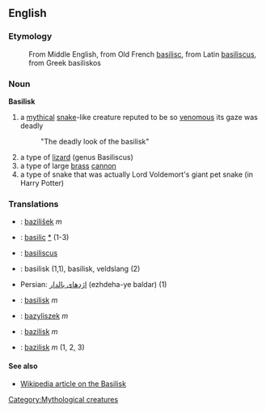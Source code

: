 ==English==
[[Category:Mythological creatures]]
===Etymology===
: From Middle English, from Old French [[basilisc]], from Latin [[basiliscus]], from Greek basiliskos

===Noun===
'''Basilisk'''<!-- always capitalised? -->

#a [[mythical]] [[snake]]-like creature reputed to be so [[venomous]] its gaze was deadly
#:"The deadly look of the basilisk"
#a type of [[lizard]] (genus Basiliscus)
#a type of large [[brass]] [[cannon]]
#a type of snake that was actually Lord Voldemort's giant pet snake (in Harry Potter)

=== Translations ===
*{{cs}}: [[bazilišek]] ''m''
* {{fr}}: [[basilic]] [[:fr:basilic|*]] (1-3)
*{{la}}: [[basiliscus]]
*{{nl}}: basilisk (1,1), basilisk, veldslang (2)
*Persian: [[اژدهای بالدار]] (ezhdeha-ye baldar) (1)
* {{no}} : [[basilisk]] ''m''
*{{pl}}: [[bazyliszek]] ''m''
*{{sk}} : [[bazilisk#Slovak|bazilisk]] ''m''
*{{sl}}: [[bazilisk]] ''m'' (1, 2, 3)

====See also====
*[[w:basilisk|Wikipedia article on the Basilisk]]
